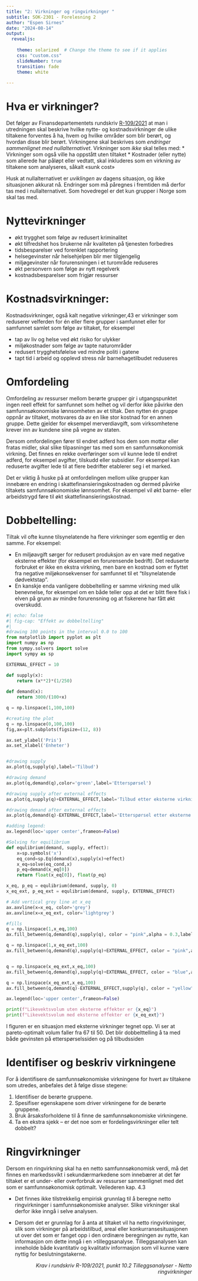 ```yaml
---
title: "2: Virkninger og ringvirkninger "
subtitle: SOK-2301 - Forelesning 2
author: "Espen Sirnes"
date: "2024-08-14"
output: 
  revealjs: 
  
    theme: solarized  # Change the theme to see if it applies
    css: "custom.css"
    slideNumber: true
    transition: fade
    theme: white
    
---
```


# Hva er virkninger?


Det følger av Finansdepartementets rundskriv [R-109/2021]( https://www.regjeringen.no/no/tema/okonomi-og-budsjett/statlig-okonomistyring/samfunnsokonomiske-analyser/id438830/) at man i utredningen skal beskrive hvilke nytte- og kostnadsvirkninger de ulike tiltakene forventes å ha, hvem og hvilke områder som blir berørt, og hvordan disse blir berørt. Virkningene skal beskrives som *endringer sammenlignet med nullalternativet*. 
Virkninger som *ikke* skal telles med:
* Virkninger som også ville ha oppstått uten tiltaket
* Kostnader (eller nytte) som allerede har påløpt eller vedtatt, skal inkluderes som en virkning av tiltakene som analyseres, såkalt «sunk cost»

Husk at nullalternativet er *uviklingen* av dagens situasjon, og ikke situasjonen akkurat nå. Endringer som må påregnes i fremtiden må derfor tas med i nullalternativet.
Som hovedregel er det kun grupper i Norge som skal tas med.


# Nyttevirkninger

* økt trygghet som følge av redusert kriminalitet
* økt tilfredshet hos brukerne når kvaliteten på tjenesten forbedres
* tidsbesparelser ved forenklet rapportering
* helsegevinster når helsehjelpen blir mer tilgjengelig
* miljøgevinster når forurensningen i et turområde reduseres
* økt personvern som følge av nytt regelverk
* kostnadsbesparelser som frigjør ressurser



# Kostnadsvirkninger:

Kostnadsvirkninger, også kalt negative virkninger,43 er virkninger som reduserer velferden for én eller flere grupper i samfunnet eller for samfunnet samlet som følge av tiltaket, for eksempel

* tap av liv og helse ved økt risiko for ulykker
* miljøkostnader som følge av tapte naturområder
* redusert trygghetsfølelse ved mindre politi i gatene
* tapt tid i arbeid og opplevd stress når barnehagetilbudet reduseres


# Omfordeling

Omfordeling av ressurser mellom berørte grupper gir i utgangspunktet ingen reell effekt for samfunnet som helhet og vil derfor ikke påvirke den samfunnsøkonomiske lønnsomheten av et tiltak. Den nytten én gruppe oppnår av tiltaket, motsvares da av en like stor kostnad for en annen gruppe. Dette gjelder for eksempel merverdiavgift, som virksomhetene krever inn av kundene sine på vegne av staten. 

Dersom omfordelingen fører til endret adferd hos dem som mottar eller fratas midler, skal slike tilpasninger tas med som en samfunnsøkonomisk virkning. Det finnes en rekke overføringer som vil kunne lede til endret adferd, for eksempel avgifter, tilskudd eller subsidier. For eksempel kan reduserte avgifter lede til at flere bedrifter etablerer seg i et marked.

Det er viktig å huske på at omfordelingen mellom ulike grupper kan innebære en endring i skattefinansieringskostnaden og dermed påvirke tiltakets samfunnsøkonomiske lønnsomhet. For eksempel vil økt barne- eller arbeidstrygd føre til økt skattefinansieringskostnad.



# Dobbeltelling:

Tiltak vil ofte kunne tilsynelatende ha flere virkninger som egentlig er den samme. For eksempel:

* En miljøavgift sørger for redusert produksjon av en vare med negative eksterne effekter (for eksempel en forurensende bedrift). Det reduserte forbruket er ikke en ekstra virkning, men bare en kostnad som er flyttet fra negative miljøkonsekvenser for samfunnet til et "tilsynelatende dødvektstap". 
* En kanskje enda vanligere dobbeltelling er samme virkning med ulik benevnelse, for eksempel om en både teller opp at det er blitt flere fisk i elven på grunn av mindre forurensning og at fiskerene har fått økt overskudd.
  

```python
#| echo: false
#| fig-cap: "Effekt av dobbeltelling"
#| 
#drawing 100 points in the interval 0.0 to 100
from matplotlib import pyplot as plt
import numpy as np
from sympy.solvers import solve
import sympy as sp

EXTERNAL_EFFECT = 10

def supply(x):
    return (x**2)*(1/250)
    
def demand(x):
    return 3000/(100+x)

q = np.linspace(1,100,100)

#creating the plot
q = np.linspace(0,100,100)
fig,ax=plt.subplots(figsize=(12, 8))

ax.set_ylabel('Pris')
ax.set_xlabel('Enheter')


#drawing supply
ax.plot(q,supply(q),label='Tilbud')

#drawing demand
ax.plot(q,demand(q),color='green',label='Etterspørsel')

#drawing supply after external effects
ax.plot(q,supply(q)+EXTERNAL_EFFECT,label='Tilbud etter eksterne virkninger', color='lightgrey')

#drawing demand after external effects
ax.plot(q,demand(q)-EXTERNAL_EFFECT,label='Etterspørsel etter eksterne virkninger', color='lightgrey')

#adding legend:
ax.legend(loc='upper center',frameon=False)

#Solving for equilibrium
def equlibrium(demand, supply, effect):
    x=sp.symbols('x')
    eq_cond=sp.Eq(demand(x),supply(x)+effect)
    x_eq=solve(eq_cond,x)
    p_eq=demand(x_eq[0])
    return float(x_eq[0]), float(p_eq)

x_eq, p_eq = equlibrium(demand, supply, 0)
x_eq_ext, p_eq_ext = equlibrium(demand, supply, EXTERNAL_EFFECT)

# Add vertical grey line at x_eq
ax.axvline(x=x_eq, color='grey')
ax.axvline(x=x_eq_ext, color='lightgrey')

#fills 
q = np.linspace(1,x_eq,100)
ax.fill_between(q,demand(q),supply(q), color = "pink",alpha = 0.3,label='Konsumentoverskudd uten eksterne effekter')

q = np.linspace(1,x_eq_ext,100)
ax.fill_between(q,demand(q),supply(q)+EXTERNAL_EFFECT, color = "pink",alpha = 0.3,label='Konsumentoverskudd med eksterne effekter')


q = np.linspace(x_eq_ext,x_eq,100)
ax.fill_between(q,demand(q),supply(q)+EXTERNAL_EFFECT, color = "blue",alpha = 0.2,label='Gevinst på redusert tilbud')

q = np.linspace(x_eq_ext,x_eq,100)
ax.fill_between(q,demand(q)-EXTERNAL_EFFECT,supply(q), color = "yellow",alpha = 0.2,label='gevinst på redusert etterspørsel')

ax.legend(loc='upper center',frameon=False)

print(f"Likevektsvolum uten eksterne effekter er {x_eq}")
print(f"Likevektsvolum med eksterne effekter er {x_eq_ext}")

```

I figuren er en situasjon med eksterne virkninger tegnet opp. Vi ser at pareto-optimalt volum faller fra 67 til 50. Det blir dobbelttelling å ta med både gevinsten på etterspørselssiden og på tilbudssiden


# Identifiser og beskriv virkningene

For å identifisere de samfunnsøkonomiske virkningene for hvert av tiltakene som utredes, anbefales det å følge disse stegene: 

1. Identifiser de berørte gruppene. 
2. Spesifiser egenskapene som driver virkningene for de berørte gruppene.
3. Bruk årsaksforholdene til å finne de samfunnsøkonomiske virkningene.
4. Ta en ekstra sjekk – er det noe som er fordelingsvirkninger eller telt dobbelt?


# Ringvirkninger

Dersom en ringvirkning skal ha en netto samfunnsøkonomisk verdi, må det finnes en markedssvikt i sekundærmarkedene som innebærer at det før tiltaket er et under- eller overforbruk av ressurser sammenlignet med det som er samfunnsøkonomisk optimalt.
Veilederen kap. 4.3


* Det finnes ikke tilstrekkelig empirisk grunnlag til å beregne netto ringvirkninger i samfunnsøkonomiske analyser. Slike virkninger skal derfor ikke inngå i selve analysen.

* Dersom det er grunnlag for å anta at tiltaket vil ha netto ringvirkninger, slik som virkninger på arbeidstilbud, areal eller konkurransesituasjonen ut over det som er fanget opp i den ordinære beregningen av nytte, kan informasjon om dette inngå i en >tilleggsanalyse. Tilleggsanalysen kan inneholde både kvantitativ og kvalitativ informasjon som vil kunne være nyttig for beslutningstakerne.

<div style="text-align: right"> <i>Krav i rundskriv R-109/2021, punkt 10.2 Tilleggsanalyser - Netto ringvirkninger</i></div>
